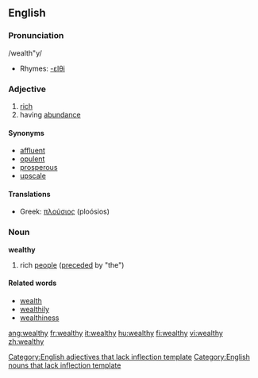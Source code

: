 ==English==

===Pronunciation===
/wealth"y/
*Rhymes: [[Rhymes:English:-ɛlθi|-ɛlθi]]

===Adjective===
# [[rich]]
# having [[abundance]]

====Synonyms====
* [[affluent]]
* [[opulent]]
* [[prosperous]]
* [[upscale]]

====Translations====
*Greek: [[πλούσιος]] (ploósios)

===Noun===
'''wealthy'''
# rich [[people]] ([[precede]]d by "the")

====Related words====
* [[wealth]]
* [[wealthily]]
* [[wealthiness]]

[[Category:English adjectives that lack inflection template]]
[[Category:English nouns that lack inflection template]]

[[ang:wealthy]]
[[fr:wealthy]]
[[it:wealthy]]
[[hu:wealthy]]
[[fi:wealthy]]
[[vi:wealthy]]
[[zh:wealthy]]
